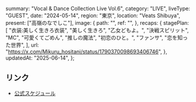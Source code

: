   summary: "Vocal & Dance Collection Live Vol.6",
  category: "LIVE",
  liveType: "GUEST",
  date: "2024-05-14",
  region: "東京",
  location: "Veats Shibuya",
  present: ["高嶺のなでしこ"],
  image: {
    path: "",
    ref: "",
  },
  recaps: {
    stagePlan: [
      "衣装:美しく生きろ衣装",
      "美しく生きろ",
      "乙女どもよ。",
      "決戦スピリット",
      "MC",
      "可愛くてごめん",
      "推しの魔法",
      "初恋のひと。",
      "ファンサ",
      "恋を知った世界",
    ],
    url: "https://x.com/Mikuru_hositani/status/1790370098693406746",
  },
  updatedAt: "2025-06-14",
};

## リンク

- [公式スケジュール](https://takanenonadeshiko.jp/?p=1981)
